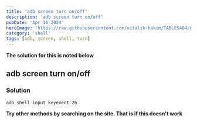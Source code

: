```yaml
---
title: 'adb screen turn on/off'
description: 'adb screen turn on/off'
pubDate: 'Apr 16 2024'
heroImage: 'https://raw.githubusercontent.com/vitalik-hakim/TABLES404/main/error_b/SHELL.jpg'
category: 'shell'
tags: [adb, screen, shell, turn]
---
```


**The solution for this is noted below**

## adb screen turn on/off

### Solution

```shell
adb shell input keyevent 26
```

**Try other methods by searching on the site. That is if this doesn't work**
